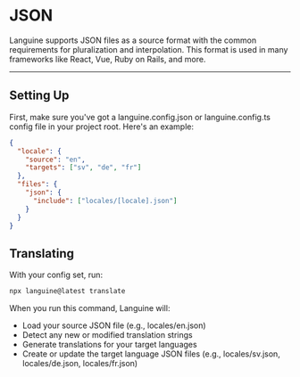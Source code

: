 # JSON

Languine supports JSON files as a source format with the common requirements for pluralization and interpolation. This format is used in many frameworks like React, Vue, Ruby on Rails, and more.


---


## Setting Up

First, make sure you've got a languine.config.json or languine.config.ts config file in your project root. Here's an example:

```json
{
  "locale": {
    "source": "en",
    "targets": ["sv", "de", "fr"]
  },
  "files": {
    "json": {
      "include": ["locales/[locale].json"]
    }
  }
}

```

## Translating

With your config set, run:

```bash
npx languine@latest translate
```

When you run this command, Languine will:

- Load your source JSON file (e.g., locales/en.json)
- Detect any new or modified translation strings
- Generate translations for your target languages
- Create or update the target language JSON files (e.g., locales/sv.json, locales/de.json, locales/fr.json)
